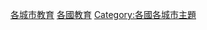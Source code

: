 {{container cat}}
{{Categories by country|nocat}}
{{Commons category|Education by city by country}}

[[Category:各城市教育|]]
[[Category:各國教育|]]
[[Category:各國各城市主題|Category:各國各城市主題]]